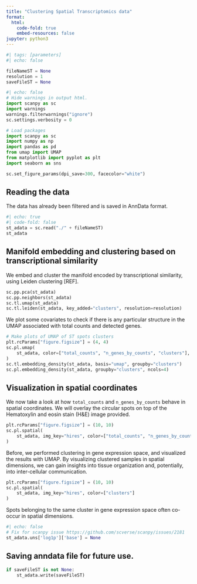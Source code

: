 ```yaml
---
title: "Clustering Spatial Transcriptomics data"
format:
  html:
    code-fold: true
    embed-resources: false
jupyter: python3
---
```


```python
#| tags: [parameters]
#| echo: false

fileNameST = None
resolution = 1
saveFileST = None
```

```python
#| echo: false
# Hide warnings in output html.
import scanpy as sc
import warnings
warnings.filterwarnings("ignore")
sc.settings.verbosity = 0
```

```python
# Load packages
import scanpy as sc
import numpy as np
import pandas as pd
from umap import UMAP
from matplotlib import pyplot as plt
import seaborn as sns

sc.set_figure_params(dpi_save=300, facecolor="white")
```
## Reading the data
The data has already been filtered and is saved in AnnData format.
```python
#| echo: true
#| code-fold: false
st_adata = sc.read("./" + fileNameST)
st_adata
```

## Manifold embedding and clustering based on transcriptional similarity

We embed and cluster the manifold encoded by transcriptional similarity, using Leiden clustering [REF].

```python
sc.pp.pca(st_adata)
sc.pp.neighbors(st_adata)
sc.tl.umap(st_adata)
sc.tl.leiden(st_adata, key_added="clusters", resolution=resolution)
```

We plot some covariates to check if there is any particular structure in the UMAP associated with total counts and detected genes.

```python
# Make plots of UMAP of ST spots clusters
plt.rcParams["figure.figsize"] = (4, 4)
sc.pl.umap(
    st_adata, color=["total_counts", "n_genes_by_counts", "clusters"], wspace=0.4
)
sc.tl.embedding_density(st_adata, basis="umap", groupby="clusters")
sc.pl.embedding_density(st_adata, groupby="clusters", ncols=4)
```

## Visualization in spatial coordinates
We now take a look at how `total_counts` and `n_genes_by_counts` behave in spatial coordinates. We will overlay the circular spots on top of the Hematoxylin and eosin stain (H&E) image provided.

```python
plt.rcParams["figure.figsize"] = (10, 10)
sc.pl.spatial(
    st_adata, img_key="hires", color=["total_counts", "n_genes_by_counts"]
)
```

Before, we performed clustering in gene expression space, and visualized the results with UMAP. By visualizing clustered samples in spatial dimensions, we can gain insights into tissue organization and, potentially, into inter-cellular communication.

```python
plt.rcParams["figure.figsize"] = (10, 10)
sc.pl.spatial(
    st_adata, img_key="hires", color=["clusters"]
)
```

Spots belonging to the same cluster in gene expression space often co-occur in spatial dimensions.

```python
#| echo: false
# Fix for scanpy issue https://github.com/scverse/scanpy/issues/2181
st_adata.uns['log1p']['base'] = None
```

## Saving anndata file for future use.
```python
if saveFileST is not None:
    st_adata.write(saveFileST)
```
